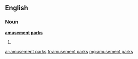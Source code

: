 ==English==

===Noun===
'''[[amusement]] [[park]]s'''

# {{plural of|amusement park}}

[[ar:amusement parks]]
[[fr:amusement parks]]
[[mg:amusement parks]]